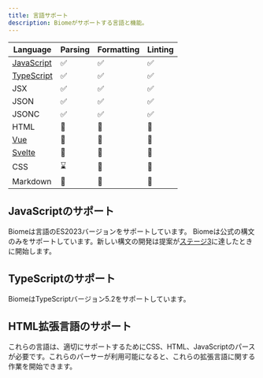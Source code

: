 ```yaml
---
title: 言語サポート
description: Biomeがサポートする言語と機能。
---
```


| Language                                | Parsing                                                 | Formatting                                              | Linting                                                 |
| --------------------------------------- | ------------------------------------------------------ | ------------------------------------------------------ | ------------------------------------------------------ |
| [JavaScript](#javascript-support)       | <span aria-label="対応済み" role="img">✅</span>       | <span aria-label="対応済み" role="img">✅</span>       | <span aria-label="対応済み" role="img">✅</span>       |
| [TypeScript](#typescript-support)       | <span aria-label="対応済み" role="img">✅</span>       | <span aria-label="対応済み" role="img">✅</span>       | <span aria-label="対応済み" role="img">✅</span>       |
| JSX                                     | <span aria-label="対応済み" role="img">✅</span>       | <span aria-label="対応済み" role="img">✅</span>       | <span aria-label="対応済み" role="img">✅</span>       |
| JSON                                    | <span aria-label="対応済み" role="img">✅</span>       | <span aria-label="対応済み" role="img">✅</span>       | <span aria-label="対応済み" role="img">✅</span>       |
| JSONC                                   | <span aria-label="対応済み" role="img">✅</span>       | <span aria-label="対応済み" role="img">✅</span>       | <span aria-label="対応済み" role="img">✅</span>       |
| HTML                                    | <span aria-label="進行中ではない" role="img">🚫</span> | <span aria-label="進行中ではない" role="img">🚫</span> | <span aria-label="進行中ではない" role="img">🚫</span> |
| [Vue](#html-super-languages-support)    | <span aria-label="進行中ではない" role="img">🚫</span> | <span aria-label="進行中ではない" role="img">🚫</span> | <span aria-label="進行中ではない" role="img">🚫</span> |
| [Svelte](#html-super-languages-support) | <span aria-label="進行中ではない" role="img">🚫</span> | <span aria-label="進行中ではない" role="img">🚫</span> | <span aria-label="進行中ではない" role="img">🚫</span> |
| CSS                                     | <span aria-label="進行中" role="img">⌛️</span>         | <span aria-label="進行中ではない" role="img">🚫</span> | <span aria-label="進行中ではない" role="img">🚫</span> |
| Markdown                                | <span aria-label="進行中ではない" role="img">🚫</span> | <span aria-label="進行中ではない" role="img">🚫</span> | <span aria-label="進行中ではない" role="img">🚫</span> |

## JavaScriptのサポート

Biomeは言語のES2023バージョンをサポートしています。
Biomeは公式の構文のみをサポートしています。新しい構文の開発は提案が[ステージ3](https://github.com/tc39/proposals#stage-3)に達したときに開始します。

## TypeScriptのサポート

BiomeはTypeScriptバージョン5.2をサポートしています。

## HTML拡張言語のサポート

これらの言語は、適切にサポートするためにCSS、HTML、JavaScriptのパースが必要です。これらのパーサーが利用可能になると、これらの拡張言語に関する作業を開始できます。
